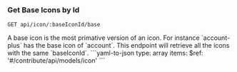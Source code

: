 ### Get Base Icons by Id

```
GET api/icon/:baseIconId/base
```

<Tabs>
  <Tab title='Description'>
    A base icon is the most primative version of an icon. For instance `account-plus` has the base icon of `account`. This endpoint will retrieve all the icons with the same `baseIconId`.
  </Tab>
  <Tab title='Response'>
    ```yaml-to-json
    type: array
    items:
      $ref: '#/contribute/api/models/icon'
    ```
  </Tab>
</Tabs>